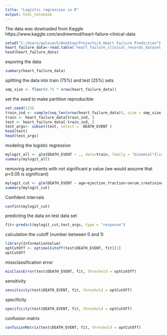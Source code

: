 ---
title: "Logistic regression in R"
output: html_notebook
---

The data was dowloaded from Kaggle https://www.kaggle.com/andrewmvd/heart-failure-clinical-data


```{r}
setwd("C:/Users/golovach/Desktop/Projects/4_Heart Failure Prediction")
heart_failure_data<-read.table('heart_failure_clinical_records_dataset.csv', header=TRUE, sep = ',')
head(heart_failure_data)
```

exporing the data
```{r}
summary(heart_failure_data)
```
splitting the data into train (75%) and test (25%) sets 
```{r}
smp_size <- floor(0.75 * nrow(heart_failure_data))
```
set the seed to make  partition reproducible
```{r}
set.seed(123)
train_ind <- sample(seq_len(nrow(heart_failure_data)), size = smp_size)
train <- heart_failure_data[train_ind, ]
test <- heart_failure_data[-train_ind, ]
test_args<- subset(test, select = -DEATH_EVENT )
head(test)
head(test_args)
```
modeling the logistic regression
```{r}
mylogit_all <- glm(DEATH_EVENT ~ ., data=train, family = "binomial"(link="logit"))
summary(mylogit_all)
```

removing arguments with not significant p value (we would assume that p<0.05 is significant)
```{r}
mylogit_cut <- glm(DEATH_EVENT ~ age+ejection_fraction+serum_creatinine+time, data=train, family = "binomial"(link="logit"))
summary(mylogit_cut)
```
Confident intervals
```{r}
confint(mylogit_cut)
```
predicting the data on test data set
```{r}
fit<-predict(mylogit_cut,test_args, type = "response")
```
calculation the cutoff (number between 0 and 1)
```{r}
library(InformationValue)
optCutOff <- optimalCutoff(test$DEATH_EVENT, fit)[1] 
optCutOff

```
missclassification error
```{r}
misClassError(test$DEATH_EVENT, fit, threshold = optCutOff)

```
sensitivity
```{r}
sensitivity(test$DEATH_EVENT, fit, threshold = optCutOff)

```
specificity
```{r}
specificity(test$DEATH_EVENT, fit, threshold = optCutOff)

```
confusion matrix
```{r}
confusionMatrix(test$DEATH_EVENT, fit, threshold = optCutOff)
```

